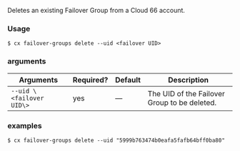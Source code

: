Deletes an existing Failover Group from a Cloud 66 account.

### Usage

```shell
$ cx failover-groups delete --uid <failover UID>
```

### arguments

| Arguments | Required? | Default | Description |
| --- | --- | --- | --- |
| `--uid \<failover UID\>` | yes | — | The UID of the Failover Group to be deleted. |

### examples

```shell
$ cx failover-groups delete --uid "5999b763474b0eafa5fafb64bff0ba80"
```

